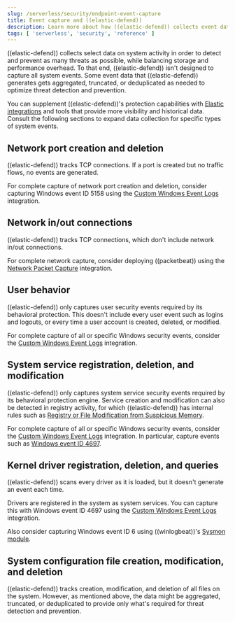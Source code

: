 ```yaml
---
slug: /serverless/security/endpoint-event-capture
title: Event capture and ((elastic-defend))
description: Learn more about how ((elastic-defend)) collects event data.
tags: [ 'serverless', 'security', 'reference' ]
---
```


<div id="endpoint-event-capture"></div>

((elastic-defend)) collects select data on system activity in order to detect and prevent as many threats as possible, while balancing storage and performance overhead. To that end, ((elastic-defend)) isn't designed to capture all system events. Some event data that ((elastic-defend)) generates gets aggregated, truncated, or deduplicated as needed to optimize threat detection and prevention.

You can supplement ((elastic-defend))'s protection capabilities with [Elastic integrations](((integrations-docs))) and tools that provide more visibility and historical data. Consult the following sections to expand data collection for specific types of system events.

## Network port creation and deletion

((elastic-defend)) tracks TCP connections. If a port is created but no traffic flows, no events are generated.

For complete capture of network port creation and deletion, consider capturing Windows event ID 5158 using the [Custom Windows Event Logs](((integrations-docs))/winlog) integration.

## Network in/out connections

((elastic-defend)) tracks TCP connections, which don't include network in/out connections.

For complete network capture, consider deploying ((packetbeat)) using the [Network Packet Capture](((integrations-docs))/network_traffic) integration.

## User behavior

((elastic-defend)) only captures user security events required by its behavioral protection. This doesn't include every user event such as logins and logouts, or every time a user account is created, deleted, or modified.

For complete capture of all or specific Windows security events, consider the [Custom Windows Event Logs](((integrations-docs))/winlog) integration.

## System service registration, deletion, and modification

((elastic-defend)) only captures system service security events required by its behavioral protection engine. Service creation and modification can also be detected in registry activity, for which ((elastic-defend)) has internal rules such as [Registry or File Modification from Suspicious Memory](https://github.com/elastic/protections-artifacts/blob/6d54ae289b290b1d42a7717569483f6ce907200a/behavior/rules/persistence_registry_or_file_modification_from_suspicious_memory.toml).

For complete capture of all or specific Windows security events, consider the [Custom Windows Event Logs](((integrations-docs))/winlog) integration. In particular, capture events such as [Windows event ID 4697](https://learn.microsoft.com/en-us/windows/security/threat-protection/auditing/event-4697).

## Kernel driver registration, deletion, and queries

((elastic-defend)) scans every driver as it is loaded, but it doesn't generate an event each time.

Drivers are registered in the system as system services. You can capture this with Windows event ID 4697 using the [Custom Windows Event Logs](((integrations-docs))/winlog) integration. 

Also consider capturing Windows event ID 6 using ((winlogbeat))'s [Sysmon module](((winlogbeat-ref))/winlogbeat-module-sysmon.html).

## System configuration file creation, modification, and deletion

((elastic-defend)) tracks creation, modification, and deletion of all files on the system. However, as mentioned above, the data might be aggregated, truncated, or deduplicated to provide only what's required for threat detection and prevention.
